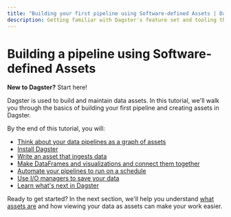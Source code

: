 ```yaml
---
title: "Building your first pipeline using Software-defined Assets | Dagster Docs"
description: Getting familiar with Dagster's feature set and tooling through a hands-on tutorial.
---
```


# Building a pipeline using Software-defined Assets

<Note>
  <strong>New to Dagster?</strong> Start here!
</Note>

Dagster is used to build and maintain data assets. In this tutorial, we'll walk you through the basics of building your first pipeline and creating assets in Dagster.

By the end of this tutorial, you will:

- [Think about your data pipelines as a graph of assets](/tutorial/introduction)
- [Install Dagster](/tutorial/setup)
- [Write an asset that ingests data](/tutorial/writing-your-first-asset)
- [Make DataFrames and visualizations and connect them together](/tutorial/building-an-asset-graph)
- [Automate your pipelines to run on a schedule](/tutorial/building-an-asset-graph)
- [Use I/O managers to save your data](/tutorial/saving-your-data)
- [Learn what's next in Dagster](/tutorial/next-steps)

Ready to get started? In the next section, we'll help you understand [what assets are](/tutorial/introduction) and how viewing your data as assets can make your work easier.
